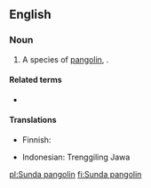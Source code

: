 ==English==
{{rfi|en}}
{{wikipedia|pangolin}}

===Noun===
{{en-noun}}

# A species of [[pangolin]], {{taxlink|Manis javanica|species|noshow=1}}.

====Related terms====
* {{l|en|pangolin}}

====Translations====
{{trans-top|species}}
* Finnish: {{t|fi|malaijanmuurahaiskäpy}}
{{trans-mid}}
* Indonesian: Trenggiling Jawa
{{trans-bottom}}

[[pl:Sunda pangolin]]
[[fi:Sunda pangolin]]
